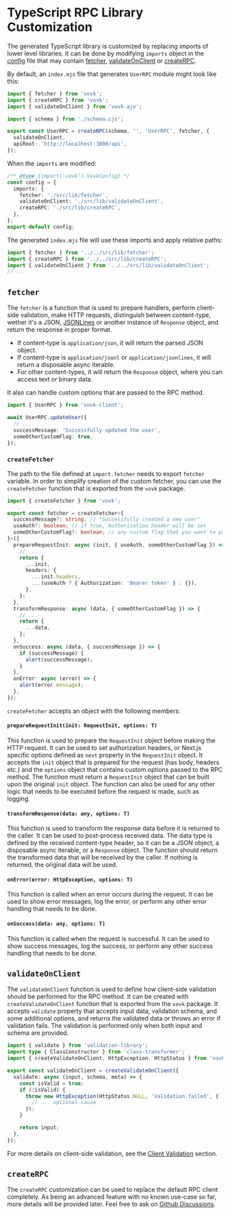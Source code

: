 # TypeScript RPC Library Customization

The generated TypeScript library is customized by replacing imports of lower level libraries. It can be done by modifying `imports` object in the [config](/config) file that may contain [fetcher](./fetcher), [validateOnClient](./validateOnClient) or [createRPC](./createRPC).

By default, an `index.mjs` file that generates `UserRPC` module might look like this:

```ts filename="./node_modules/.vovk-client/index.mjs"
import { fetcher } from 'vovk';
import { createRPC } from 'vovk';
import { validateOnClient } from 'vovk-ajv';

import { schema } from './schema.cjs';

export const UserRPC = createRPC(schema, '', 'UserRPC', fetcher, {
  validateOnClient,
  apiRoot: 'http://localhost:3000/api',
});
```

When the `imports` are modified:

```ts filename="vovk.config.mjs"
/** @type {import('vovk').VovkConfig} */
const config = {
  imports: {
    fetcher: './src/lib/fetcher',
    validateOnClient: './src/lib/validateOnClient',
    createRPC: './src/lib/createRPC',
  },
};
export default config;
```

The generated `index.mjs` file will use these imports and apply relative paths:

```ts filename="./node_modules/.vovk-client/index.mjs"
import { fetcher } from '../../src/lib/fetcher';
import { createRPC } from '../../src/lib/createRPC';
import { validateOnClient } from '../../src/lib/validateOnClient';
// ...
```

## `fetcher`

The `fetcher` is a function that is used to prepare handlers, perform client-side validation, make HTTP requests, distinguish between content-type, wether it's a JSON, [JSONLines](/streaming) or another instance of `Response` object, and return the response in proper format.

- If content-type is `application/json`, it will return the parsed JSON object.
- If content-type is `application/jsonl` or `application/jsonlines`, it will return a disposable async iterable.
- For other content-types, it will return the `Response` object, where you can access text or binary data.

It also can handle custom options that are passed to the RPC method.

```ts
import { UserRPC } from 'vovk-client';

await UserRPC.updateUser({
  // ...
  successMessage: 'Successfully updated the user',
  someOtherCustomFlag: true,
});
```

### `createFetcher`

The path to the file defined at `import.fetcher` needs to export `fetcher` variable. In order to simplify creation of the custom fetcher, you can use the `createFetcher` function that is exported from the `vovk` package.

```ts filename="./src/lib/fetcher.ts"
import { createFetcher } from 'vovk';

export const fetcher = createFetcher<{
  successMessage?: string; // "Successfully created a new user"
  useAuth?: boolean; // if true, Authorization header will be set
  someOtherCustomFlag?: boolean; // any custom flag that you want to pass to the RPC method
}>({
  prepareRequestInit: async (init, { useAuth, someOtherCustomFlag }) => {
    // ...
    return {
      ...init,
      headers: {
        ...init.headers,
        ...(useAuth ? { Authorization: 'Bearer token' } : {}),
      },
    };
  },
  transformResponse: async (data, { someOtherCustomFlag }) => {
    // ...
    return {
      ...data,
    };
  },
  onSuccess: async (data, { successMessage }) => {
    if (successMessage) {
      alert(successMessage);
    }
  },
  onError: async (error) => {
    alert(error.message);
  },
});
```

`createFetcher` accepts an object with the following members:

#### `prepareRequestInit(init: RequestInit, options: T)`

This function is used to prepare the `RequestInit` object before making the HTTP request. It can be used to set authorization headers, or Next.js specific options defined as `next` property in the `RequestInit` object. It accepts the `init` object that is prepared for the request (has body, headers etc.) and the `options` object that contains custom options passed to the RPC method. The function must return a `RequestInit` object that can be built upon the original `init` object. The function can also be used for any other logic that needs to be executed before the request is made, such as logging.

#### `transformResponse(data: any, options: T)`

This function is used to transform the response data before it is returned to the caller. It can be used to post-process received data. The data type is defined by the received content-type header, so it can be a JSON object, a disposable async iterable, or a `Response` object. The function should return the transformed data that will be received by the caller. If nothing is returned, the original data will be used.

#### `onError(error: HttpException, options: T)`

This function is called when an error occurs during the request. It can be used to show error messages, log the error, or perform any other error handling that needs to be done.

#### `onSuccess(data: any, options: T)`

This function is called when the request is successful. It can be used to show success messages, log the success, or perform any other success handling that needs to be done.

## `validateOnClient`

The `validateOnClient` function is used to define how client-side validation should be performed for the RPC method. It can be created with `createValidateOnClient` function that is exported from the `vovk` package. It accepts `validate` property that accepts input data, validation schema, and some additional options, and returns the validated data or throws an error if validation fails. The validation is performed only when both input and schema are provided.

```ts filename="./src/lib/validateOnClient.ts"
import { validate } from 'validation-library';
import type { ClassConstructor } from 'class-transformer';
import { createValidateOnClient, HttpException, HttpStatus } from 'vovk';

export const validateOnClient = createValidateOnClient({
  validate: async (input, schema, meta) => {
    const isValid = true;
    if (!isValid) {
      throw new HttpException(HttpStatus.NULL, 'Validation failed', {
        // ... optional cause
      });
    }

    return input;
  },
});
```

For more details on client-side validation, see the [Client Validation](/validation/client) section.

## `createRPC`

The `createRPC` customization can be used to replace the default RPC client completely. As being an advanced feature with no known use-case so far, more details will be provided later. Feel free to ask on [Github Discussions](https://github.com/finom/vovk/discussions).
